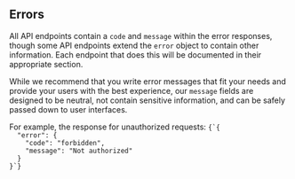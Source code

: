 
## Errors

All API endpoints contain a `code` and `message` within the error responses, though some API endpoints extend the `error` object to contain other information. Each endpoint that does this will be documented in their appropriate section.

While we recommend that you write error messages that fit your needs and provide your users with the best experience, our `message` fields are designed to be neutral, not contain sensitive information, and can be safely passed down to user interfaces.

<Example>
<span>For example, the response for unauthorized requests:</span>
<Code>{`{
  "error": {
    "code": "forbidden",
    "message": "Not authorized"
  }
}`}</Code>
</Example>
